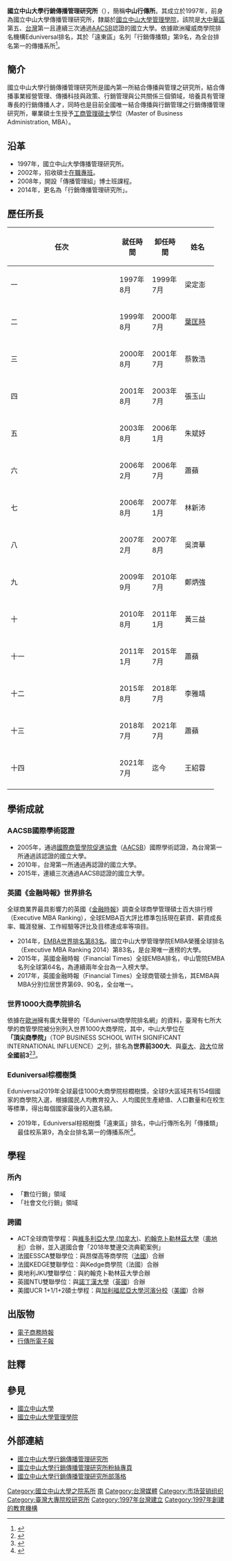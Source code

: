 {{copyedit|time=2016-09-21T09:23:57+00:00}}
{{Infobox academic division
| 名稱           = 國立中山大學行銷傳播管理研究所
| 外文名稱       = National Sun Yat-sen University Institute of Marketing Communication
| 圖檔名稱       =國立中山大學行銷傳播管理研究所.jpg
| 圖檔大小       =
| 圖檔替代文字   =
| 圖檔說明       =
| 舊稱           = 國立中山大學傳播管理研究所
| 創立於         = 1997年
| 類別           = 研究所
| 隸屬於         = [[國立中山大學管理學院|國立中山大學管理學院]]
| 城市           = [[高雄市|高雄市]]
| 國家           = {{TWN}}
| 網址           = {{URL|http://imc.nsysu.edu.tw/bin/home.php}}
}}
'''國立中山大學行銷傳播管理研究所'''（'''{{lang-en|Institute of Marketing Communication, National Sun Yat-sen University}}'''），簡稱'''中山行傳所'''。其成立於1997年，前身為國立中山大學傳播管理研究所，隸屬於[[國立中山大學管理學院|國立中山大學管理學院]]，該院是[[大中华区|大中華區]]第五、[[台灣|台灣]]第一且連續三次通過[[AACSB|AACSB]]認證的國立大學。依據歐洲權威商學院排名機構Eduniversal排名，其於「遠東區」名列「行銷傳播類」第9名，為全台排名第一的傳播系所<ref>{{Cite web|url=http://www.best-masters.com/master-at-national-sun-yatsen-university--college-of-management.html|title=Masters ranked at National Sun Yat-Sen University|accessdate=2018-10-21|work=www.best-masters.com|archive-date=2020-10-01|archive-url=https://web.archive.org/web/20201001232034/https://www.best-masters.com/master-at-national-sun-yatsen-university--college-of-management.html|dead-url=no}}</ref>。



==簡介==
國立中山大學行銷傳播管理研究所是國內第一所結合傳播與管理之研究所，結合傳播事業經營管理、傳播科技與政策、行銷管理與公共關係三個領域，培養具有管理專長的行銷傳播人才，同時也是目前全國唯一結合傳播與行銷管理之行銷傳播管理研究所，畢業碩士生授予[[工商管理碩士|工商管理碩士]]學位（Master of Business Administration, MBA）。

==沿革==
*1997年，國立中山大學傳播管理研究所。
*2002年，招收碩士[[在職專班|在職專班]]。
*2008年，開設「傳播管理組」博士班課程。
*2014年，更名為「行銷傳播管理研究所」。

==歷任所長==

{| class=prettytable cellpadding="5" style="width: 50%;"
|- align=center bgcolor=lavender
!width=5%|任次
!width=15%|就任時間
!width=15%|卸任時間
!width=15%|姓名
|-
|一<br />
|1997年8月<br/>
|1999年7月<br/>
|梁定澎<br/>
|-
|二<br />
|1999年8月<br/>
|2000年7月<br/>
|[[葉匡時|葉匡時]]<br/>
|-
|三<br />
|2000年8月<br/>
|2001年7月<br/>
|蔡敦浩<br/>
|-
|四<br />
|2001年8月<br/>
|2003年7月<br/>
|張玉山<br/>
|-
|五<br />
|2003年8月<br/>
|2006年1月<br/>
|朱斌妤<br/>
|-
|六<br />
|2006年2月<br/>
|2006年7月<br/>
|蕭蘋<br/>
|-
|七<br />
|2006年8月<br/>
|2007年1月<br/>
|林新沛<br/>
|-
|八<br />
|2007年2月<br/>
|2007年8月<br/>
|吳濟華<br/>
|-
|九<br />
|2009年9月<br/>
|2010年7月<br/>
|鄭炳強<br/>
|-
|十<br />
|2010年8月<br/>
|2011年1月<br/>
|黃三益<br/>
|-
|十一<br />
|2011年1月<br/>
|2015年7月<br/>
|蕭蘋<br/>
|-
|十二<br />
|2015年8月<br/>
|2018年7月<br/>
|李雅靖<br/>
|-
|十三<br/>
|2018年7月<br/>
|2021年7月<br/>
|蕭蘋<br/>
|-
|十四
|2021年7月
|迄今
|王紹蓉
|-
|}

==學術成就==

===AACSB國際學術認證===

*2005年，通過[[國際商管學院促進協會|國際商管學院促進協會]]（[[AACSB|AACSB]]）國際學術認證，為台灣第一所通過該認證的國立大學。
*2010年，台灣第一所通過再認證的國立大學。
*2015年，連續三次通過AACSB認證的國立大學。

===英國《金融時報》世界排名===

全球商業界最具影響力的英國《[[金融時報|金融時報]]》調查全球商學管理碩士百大排行榜（Executive MBA Ranking），全球EMBA百大評比標準包括現在薪資、薪資成長率、職涯發展、工作經驗等評比及目標達成率等項目。

*2014年，[http://rankings.ft.com/businessschoolrankings/executive-mba-ranking-2014 EMBA世界排名第83名]{{Wayback|url=http://rankings.ft.com/businessschoolrankings/executive-mba-ranking-2014 |date=20150925064311 }}。國立中山大學管理學院EMBA榮獲全球排名（Executive MBA Ranking 2014）第83名，是台灣唯一進榜的大學。
*2015年，英國金融時報（Financial Times）全球EMBA排名，中山管院EMBA名列全球第64名，為連續兩年全台為一入榜大學。
*2017年，英國金融時報（Financial Times）全球商管碩士排名，其EMBA與MBA分別位居世界第69、90名，全台唯一。

===世界1000大商學院排名===
依據在[[歐洲|歐洲]]擁有廣大聲譽的「Eduniversal商學院排名網」的資料，臺灣有七所大學的商管學院被分別列入世界1000大商學院，其中，中山大學位在'''「頂尖商學院」'''（TOP BUSINESS SCHOOL WITH SIGNIFICANT INTERNATIONAL INFLUENCE）之列，排名為'''世界前300大'''、與[[國立臺灣大學|臺大]]、[[國立政治大學|政大]]位居'''全國前3'''<REF>
{{Cite web |url=http://www.eduniversal-ranking.com/business-school-university-ranking-in-taiwan.html |title=存档副本 |accessdate=2016-09-21 |archive-date=2020-11-09 |archive-url=https://web.archive.org/web/20201109170306/https://www.eduniversal-ranking.com/business-school-university-ranking-in-taiwan.html |dead-url=no }}
</REF><ref>{{Cite news|url=https://udn.com/news/story/7323/4136692|title=Eduniversal全球頂尖商學院排行 台大政大中山排台灣前三|author=徐如宜|date=2019-10-31|work=|publisher=聯合報|accessdate=|language=中文|format=|archive-date=2019-12-21|archive-url=https://web.archive.org/web/20191221161016/https://udn.com/news/story/7323/4136692|dead-url=no}}</ref>。

===Eduniversal棕櫚樹獎===

Eduniversal2019年全球最佳1000大商學院棕櫚樹獎，全球9大區域共有154個國家的商學院入選，根據國民人均教育投入、人均國民生產總值、人口數量和在校生等標準，得出每個國家最後的入選名額。

*2019年，Eduniversal棕梠樹獎「遠東區」排名，中山行傳所名列「傳播類」最佳校系第9，為全台排名第一的傳播系所<ref>{{Cite web |url=https://www.best-masters.com/master-at-national-sun-yatsen-university--college-of-management.html |title=存档副本 |accessdate=2019-12-21 |archive-date=2020-10-01 |archive-url=https://web.archive.org/web/20201001232034/https://www.best-masters.com/master-at-national-sun-yatsen-university--college-of-management.html |dead-url=no }}</ref>。

==學程==

===所內===
*「數位行銷」領域
*「社會文化行銷」領域

===跨國===
*ACT全球商管學程：與[[维多利亚大学_(加拿大)|維多利亞大學 (加拿大)]]、[[約翰開普勒林茲大學|約翰克卜勒林茲大學]]（[[奧地利|奧地利]]）合辦，並入選國合會「2018年雙邊交流典範案例」
* 法國ESSCA雙聯學位：與昂傑高等商學院（[[法国|法國]]）合辦
* 法國KEDGE雙聯學位：與Kedge商學院（法國）合辦
* 奧地利JKU雙聯學位：與約翰克卜勒林茲大學合辦
* 英國NTU雙聯學位：與[[諾丁漢大學|諾丁漢大學]]（[[英國|英國]]）合辦
* 美國UCR 1+1/1+2碩士學程：與[[加利福尼亞大學河濱分校|加利福尼亞大學河濱分校]]（[[美国|美國]]）合辦

==出版物==
*[http://www.ectimes.org.tw/ 電子商務時報]{{Wayback|url=http://www.ectimes.org.tw/ |date=20201129133107 }}
*[http://imc.nsysu.edu.tw/files/11-1104-5521.php?Lang=zh-tw/ 行傳所電子報]{{dead link|date=2017年12月 |bot=InternetArchiveBot |fix-attempted=yes }}

==註釋==
<references/>

==參見==
*[[國立中山大學|國立中山大學]]
*[[國立中山大學管理學院|國立中山大學管理學院]]

==外部連結==
*[http://imc.nsysu.edu.tw/bin/home.php 國立中山大學行銷傳播管理研究所]{{Wayback|url=http://imc.nsysu.edu.tw/bin/home.php |date=20200526223515 }}
*[https://www.facebook.com/imc.nsysu.edu.tw/ 國立中山大學行銷傳播管理研究所粉絲專頁]
*[http://nsysuimcm.pixnet.net/blog/ 國立中山大學行銷傳播管理研究所部落格]{{Wayback|url=http://nsysuimcm.pixnet.net/blog/ |date=20191215210120 }}

{{國立中山大學}}
{{亞洲AACSB認證大學}}

[[Category:國立中山大學之院系所|Category:國立中山大學之院系所]]
[[Category:台灣大專院校AACSB認證|南]]
[[Category:台灣媒體|Category:台灣媒體]]
[[Category:市场营销组织|Category:市场营销组织]]
[[Category:臺灣大專院校研究所|Category:臺灣大專院校研究所]]
[[Category:1997年台灣建立|Category:1997年台灣建立]]
[[Category:1997年創建的教育機構|Category:1997年創建的教育機構]]